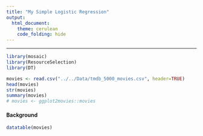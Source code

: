 ```yaml
---
title: "My Simple Logistic Regression"
output: 
  html_document:
    theme: cerulean
    code_folding: hide
---
```

<hr />

<!-- Find some data of interest to you that can be analyzed with a logistic regression. Complete your Logistic Regression Analysis using this file. 

Hint, run the command 

> data() 

in your Console to see available datasets in R that you could use for this Analysis. You are also welcome to collect data yourself, or find other available datasets online for this Analysis. Just be careful to not use anyone else's "analysis" for this Analysis. Also, no conducting surveys unless you have IRB approval to do so. -->

```r
library(mosaic)
library(ResourceSelection) 
library(DT)
```

```r
movies <- read.csv("../../Data/tmdb_5000_movies.csv", header=TRUE)
head(movies)
str(movies)
summary(movies)
# movies <- ggplot2movies::movies
```

<!-- for this analysis if you follow the outline of the challenger example you'll get an automatic 100% -->

#### Background
<insert background here>

```r
datatable(movies)
```

<br />

